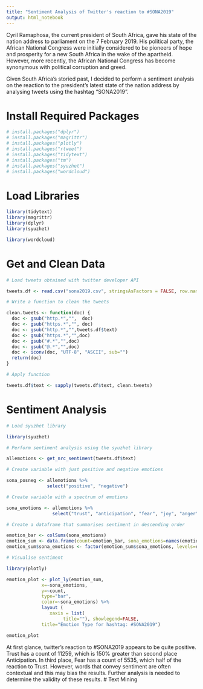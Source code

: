 ```yaml
---
title: "Sentiment Analysis of Twitter's reaction to #SONA2019"
output: html_notebook
---
```


Cyril Ramaphosa, the current president of South Africa, gave his state of the nation address to parliament on the 7 February 2019. His political party, the African National Congress were initially considered to be pioneers of hope and prosperity for a new South Africa in the wake of the apartheid. However, more recently, the African National Congress has become synonymous with political corruption and greed. 

Given South Africa’s storied past, I decided to perform a sentiment analysis on the reaction to the president’s latest state of the nation address by analysing tweets using the hashtag “SONA2019”. 

# Install Required Packages 
```r
# install.packages("dplyr")
# install.packages("magrittr")
# install.packages("plotly")
# install.packages("rtweet")
# install.packages("tidytext")
# install.packages("tm")
# install.packages("syuzhet")
# install.packages("wordcloud")
```
# Load Libraries 
```r
library(tidytext)
library(magrittr)
library(dplyr)
library(syuzhet)

library(wordcloud)
```
# Get and Clean Data
```r
# Load tweets obtained with twitter developer API

tweets.df <- read.csv("sona2019.csv", stringsAsFactors = FALSE, row.names = 1)

# Write a function to clean the tweets

clean.tweets <- function(doc) {
  doc <- gsub("http.*","",  doc)
  doc <- gsub("https.*","", doc)
  doc <- gsub("http.*","",tweets.df$text)
  doc <- gsub("https.*","",doc)
  doc <- gsub("#.*","",doc)
  doc <- gsub("@.*","",doc)
  doc <- iconv(doc, "UTF-8", "ASCII", sub="")
  return(doc)
}

# Apply function

tweets.df$text <- sapply(tweets.df$text, clean.tweets)

```
# Sentiment Analysis
```r
# Load syuzhet library 

library(syuzhet)

# Perform sentiment analysis using the syuzhet library

allemotions <- get_nrc_sentiment(tweets.df$text)

# Create variable with just positive and negative emotions 

sona_posneg <- allemotions %>%
               select("positive", "negative")

# Create variable with a spectrum of emotions 

sona_emotions <- allemotions %>%
                 select("trust", "anticipation", "fear", "joy", "anger", "sadness", "surprise", "disgust")

# Create a dataframe that summarises sentiment in descending order

emotion_bar <- colSums(sona_emotions) 
emotion_sum <- data.frame(count=emotion_bar, sona_emotions=names(emotion_bar))
emotion_sum$sona_emotions <- factor(emotion_sum$sona_emotions, levels=emotion_sum$sona_emotions[order(emotion_sum$count, decreasing = TRUE)])
```

```r

# Visualise sentiment

library(plotly)

emotion_plot <- plot_ly(emotion_sum,
             x=~sona_emotions, 
             y=~count, 
             type="bar", 
             color=~sona_emotions) %>%
             layout (
                xaxis = list(
                     title=""), showlegend=FALSE,
             title="Emotion Type for hashtag: #SONA2019")

emotion_plot
```
At first glance, twitter's reaction to #SONA2019 appears to be quite positive. Trust has a count of 11259, which is 150% greater than second place Anticipation. In third place, Fear has a count of 5535, which half of the reaction to Trust. However, words that convey sentiment are often contextual and this may bias the results. Further analysis is needed to determine the validity of these results. 
# Text Mining 




